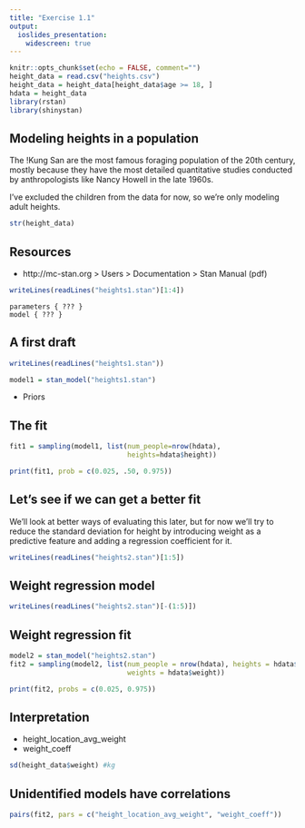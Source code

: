 ```yaml
---
title: "Exercise 1.1"
output: 
  ioslides_presentation:
    widescreen: true
---
```


```r
knitr::opts_chunk$set(echo = FALSE, comment="")
height_data = read.csv("heights.csv")
height_data = height_data[height_data$age >= 18, ]
hdata = height_data
library(rstan)
library(shinystan)
```

## Modeling heights in a population

The !Kung San are the most famous foraging population of the 20th century, mostly because they have the most detailed quantitative studies conducted by anthropologists like Nancy Howell in the late 1960s.

I've excluded the children from the data for now, so we're only modeling adult heights.

```r
str(height_data)
```

## Resources

- http://mc-stan.org > Users > Documentation > Stan Manual (pdf)

```r
writeLines(readLines("heights1.stan")[1:4])
```
```
parameters { ??? }
model { ??? }
```
## A first draft

```r
writeLines(readLines("heights1.stan"))
```
```r
model1 = stan_model("heights1.stan")
```
- Priors

## The fit
```r
fit1 = sampling(model1, list(num_people=nrow(hdata),
                             heights=hdata$height))
```
```r
print(fit1, prob = c(0.025, .50, 0.975))
```

## Let's see if we can get a better fit
We'll look at better ways of evaluating this later, but for now we'll try to reduce the standard deviation for height by introducing weight as a predictive feature and adding a regression coefficient for it.

```r
writeLines(readLines("heights2.stan")[1:5])
```

## Weight regression model
```r
writeLines(readLines("heights2.stan")[-(1:5)])
```

## Weight regression fit
```r
model2 = stan_model("heights2.stan")
fit2 = sampling(model2, list(num_people = nrow(hdata), heights = hdata$height,
                             weights = hdata$weight))
```
```r
print(fit2, probs = c(0.025, 0.975))
```

## Interpretation

- height_location_avg_weight
- weight_coeff
```r
sd(height_data$weight) #kg
```

## Unidentified models have correlations
```r
pairs(fit2, pars = c("height_location_avg_weight", "weight_coeff"))
```